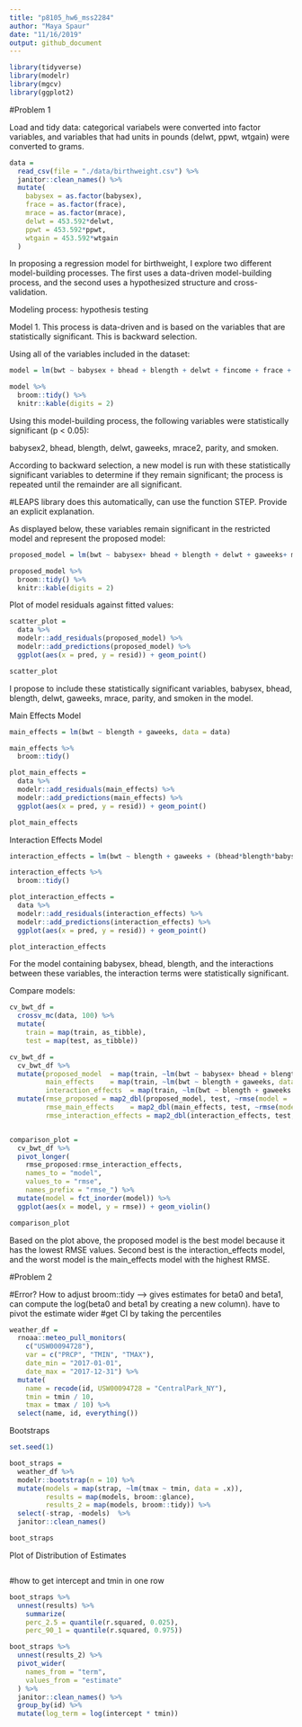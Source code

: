 ```yaml
---
title: "p8105_hw6_mss2284"
author: "Maya Spaur"
date: "11/16/2019"
output: github_document
---
```


```r
library(tidyverse)
library(modelr)
library(mgcv)
library(ggplot2)

```

#Problem 1

Load and tidy data: categorical variabels were converted into factor variables, and variables that had units in pounds (delwt, ppwt, wtgain) were converted to grams.

```r
data = 
  read_csv(file = "./data/birthweight.csv") %>%
  janitor::clean_names() %>%
  mutate(
    babysex = as.factor(babysex),
    frace = as.factor(frace),
    mrace = as.factor(mrace),
    delwt = 453.592*delwt,
    ppwt = 453.592*ppwt,
    wtgain = 453.592*wtgain
  )

```

In proposing a regression model for birthweight, I explore two different model-building processes. The first uses a data-driven model-building process, and the second uses a hypothesized structure and cross-validation.

Modeling process: hypothesis testing

Model 1. This process is data-driven and is based on the variables that are statistically significant. This is backward selection. 

Using all of the variables included in the dataset:

```r
model = lm(bwt ~ babysex + bhead + blength + delwt + fincome + frace + gaweeks + malform + menarche + mheight + momage + mrace + parity + pnumlbw + pnumsga + ppbmi + ppwt + smoken + wtgain, data = data)

model %>%
  broom::tidy() %>%
  knitr::kable(digits = 2)
```

Using this model-building process, the following variables were statistically significant (p < 0.05):

babysex2, bhead, blength, delwt, gaweeks, mrace2, parity, and smoken.

According to backward selection, a new model is run with these statistically significant variables to determine if they remain significant; the process is repeated until the remainder are all significant. 

#LEAPS library does this automatically, can use the function STEP. Provide an explicit explanation.

As displayed below, these variables remain significant in the restricted model and represent the proposed model: 

```r

proposed_model = lm(bwt ~ babysex+ bhead + blength + delwt + gaweeks+ mrace + parity + smoken, data = data)

proposed_model %>%
  broom::tidy() %>%
  knitr::kable(digits = 2)

```

Plot of model residuals against fitted values:

```r
scatter_plot =
  data %>% 
  modelr::add_residuals(proposed_model) %>% 
  modelr::add_predictions(proposed_model) %>%
  ggplot(aes(x = pred, y = resid)) + geom_point()

scatter_plot
```

I propose to include these statistically significant variables, babysex, bhead, blength, delwt, gaweeks, mrace, parity, and smoken in the model.



Main Effects Model

```r

main_effects = lm(bwt ~ blength + gaweeks, data = data)

main_effects %>%
  broom::tidy()

plot_main_effects =
  data %>% 
  modelr::add_residuals(main_effects) %>%
  modelr::add_predictions(main_effects) %>%
  ggplot(aes(x = pred, y = resid)) + geom_point()

plot_main_effects
```

Interaction Effects Model

```r

interaction_effects = lm(bwt ~ blength + gaweeks + (bhead*blength*babysex), data = data)

interaction_effects %>%
  broom::tidy()

plot_interaction_effects =
  data %>% 
  modelr::add_residuals(interaction_effects) %>%
  modelr::add_predictions(interaction_effects) %>%
  ggplot(aes(x = pred, y = resid)) + geom_point()

plot_interaction_effects
```

For the model containing babysex, bhead, blength, and the interactions between these variables, the interaction terms were statistically significant.


Compare models:

```r
cv_bwt_df =
  crossv_mc(data, 100) %>%
  mutate(
    train = map(train, as_tibble),
    test = map(test, as_tibble))

cv_bwt_df = 
  cv_bwt_df %>% 
  mutate(proposed_model  = map(train, ~lm(bwt ~ babysex+ bhead + blength + delwt + gaweeks+ mrace + parity + smoken, data = .x)),
         main_effects    = map(train, ~lm(bwt ~ blength + gaweeks, data = .x)),
         interaction_effects  = map(train, ~lm(bwt ~ blength + gaweeks + (bhead*blength*babysex), data = .x))) %>% 
  mutate(rmse_proposed = map2_dbl(proposed_model, test, ~rmse(model = .x, data = .y)),
         rmse_main_effects    = map2_dbl(main_effects, test, ~rmse(model = .x, data = .y)),
         rmse_interaction_effects = map2_dbl(interaction_effects, test, ~rmse(model = .x, data = .y)))


comparison_plot = 
  cv_bwt_df %>% 
  pivot_longer(
    rmse_proposed:rmse_interaction_effects,
    names_to = "model", 
    values_to = "rmse",
    names_prefix = "rmse_") %>% 
  mutate(model = fct_inorder(model)) %>% 
  ggplot(aes(x = model, y = rmse)) + geom_violin()

comparison_plot
```


Based on the plot above, the proposed model is the best model because it has the lowest RMSE values. Second best is the interaction_effects model, and the worst model is the main_effects model with the highest RMSE.

#Problem 2

#Error? How to adjust broom::tidy --> gives estimates for beta0 and beta1, can compute the log(beta0 and beta1 by creating a new column). have to pivot the estimate wider
#get CI by taking the percentiles

```r
weather_df = 
  rnoaa::meteo_pull_monitors(
    c("USW00094728"),
    var = c("PRCP", "TMIN", "TMAX"), 
    date_min = "2017-01-01",
    date_max = "2017-12-31") %>%
  mutate(
    name = recode(id, USW00094728 = "CentralPark_NY"),
    tmin = tmin / 10,
    tmax = tmax / 10) %>%
  select(name, id, everything())

```

Bootstraps

```r
set.seed(1)

boot_straps = 
  weather_df %>% 
  modelr::bootstrap(n = 10) %>%
  mutate(models = map(strap, ~lm(tmax ~ tmin, data = .x)),
         results = map(models, broom::glance),
         results_2 = map(models, broom::tidy)) %>%
  select(-strap, -models)  %>%
  janitor::clean_names()

boot_straps
```


Plot of Distribution of Estimates

```r

```

#how to get intercept and tmin in one row

```r
boot_straps %>% 
  unnest(results) %>%
    summarize(
    perc_2.5 = quantile(r.squared, 0.025),
    perc_90_1 = quantile(r.squared, 0.975))

boot_straps %>% 
  unnest(results_2) %>%
  pivot_wider(
    names_from = "term",
    values_from = "estimate"
  ) %>%
  janitor::clean_names() %>%
  group_by(id) %>%
  mutate(log_term = log(intercept * tmin))
   
  
  
```

